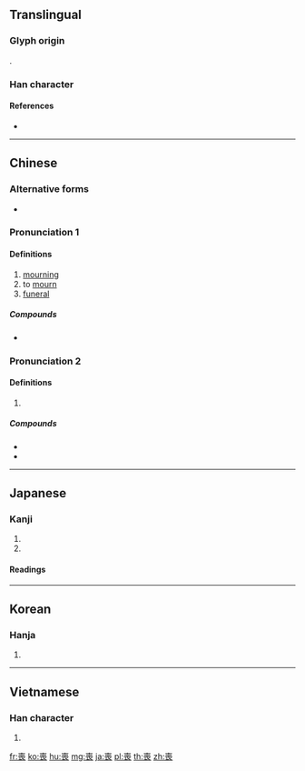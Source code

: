 {{character info/new}}
{{also|丧}}
==Translingual==

===Glyph origin===
{{Han etym}}
{{Han compound|哭|亾|c1=s|c2=p|t1=cry|ls=ic}}.

===Han character===
{{Han char|rn=30|rad=口|as=09|sn=12|four=40732|canj=GRRV}}

====References====
* {{Han ref|kx=0200.120|dkj=03985|dj=0421.230|hdz=10650.030|uh=55AA|ud=21930|bh=B3E0|bd=46048}}

----

==Chinese==
{{zh-forms|s=丧}}

===Alternative forms===
* {{zh-l|䘮}}

===Pronunciation 1===
{{zh-pron
|m=sāng
|c=song1
|h=pfs=sông
|mn=song/sng
|mn_note=song - literary; sng - vernacular
|mc=1
|oc=1,2
|ma=
|cat=n,v
}}

====Definitions====
{{zh-hanzi}}

# [[mourning]]
# to [[mourn]]
# [[funeral]]

=====Compounds=====
* {{zh-l|喪服}}

===Pronunciation 2===
{{zh-pron
|m=sàng
|c=song3
|h=pfs=song
|mn=sòng
|mc=2
|oc=2,1
|ma=
|cat=
}}

====Definitions====
{{zh-hanzi}}

# {{rfdef|zh}}

=====Compounds=====
* {{zh-l|喪失}}
* {{zh-l|喪心病狂}}

----

==Japanese==

===Kanji===
{{ja-kanji|grade=c|rs=口09}}

# {{l|en|mourning}}
# {{l|en|loss}}

====Readings====
{{ja-readings
|goon=[[そう]] (sō), {{qualifier|historical}} [[さう]] (sau)
|kanon=[[そう]] (sō), {{qualifier|historical}} [[さう]] (sau)
|kun=[[も]] (mo), {{non-joyo-reading}} [[うしなう]] ([[喪う]], ushinau)
}}

----

==Korean==

===Hanja===
{{ko-hanja|hangeul=상|rv=sang|mr=sang}}

# {{defn|lang=ko|sort=口09}}

----

==Vietnamese==

===Han character===
{{vi-hantu|[[tang]], [[táng]], [[tảng]]|rs=口09}}

# {{defn|lang=vi|sort=口09}}

[[fr:喪]]
[[ko:喪]]
[[hu:喪]]
[[mg:喪]]
[[ja:喪]]
[[pl:喪]]
[[th:喪]]
[[zh:喪]]
